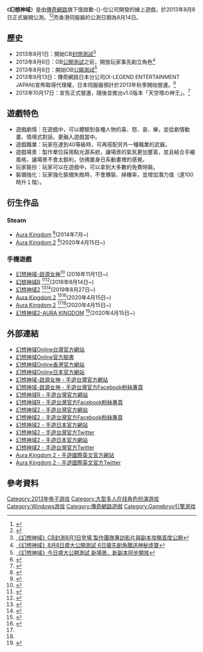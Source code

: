 {{External links|time=2020-09-21T02:25:36+00:00}}
{{NoteTA
| G1=Games
| 1=zh-hans:传奇网路; zh-tw:傳奇網路;
}}
{{Infobox VG
| title = 幻想神域Online
| english = Aura Kingdom
| image = File:Aura Kingdom Logo.png
| genre = [[大型多人線上角色扮演遊戲|大型多人線上角色扮演遊戲]]
| platform = [[Microsoft_Windows|Microsoft Windows]]
| engine =[[Gamebryo|Gamebryo]]
| developer =[[傳奇網路|億啟數-{}-位]]
| publisher ={{Vgrelease|TW|[[傳奇網路|傳奇網路]]|JP|傳奇網路|HK|[[天宇科技|天宇科技]]→[[Alta_Multimedia|Alta Multimedia]]|NA|[[Aeria_Games|Aeria Games]]|CN|[[畅游|畅游]]}}
| mode= [[大型多人線上遊戲|大型多人線上遊戲]]
| released = {{Vgrelease|TW|2013年10月17日}}
| onlinegame = 1
}}

《'''幻想神域'''》是由[[傳奇網路|傳奇網路]]旗下億啟數-{}-位公司開發的線上遊戲，於2013年8月8日正式展開公測。<ref>{{cite news|title=《幻想神域》即日正式上市 公測開放內容與改版預告場景、副本揭露|url=http://gnn.gamer.com.tw/2/84162.html|accessdate=2013-08-09|date=2013-08-08|archive-date=2013-08-11|archive-url=https://web.archive.org/web/20130811152801/http://gnn.gamer.com.tw/2/84162.html|dead-url=no}}</ref><ref>{{cite news|title=傳奇7月營收達1年低點，《幻想神域》8日推出|url=http://www.moneydj.com/KMDJ/News/NewsViewer.aspx?a=479fced4-07d1-41ae-82e9-b5825628ee8b|accessdate=2013-08-09|date=2013-08-08|archive-date=2013-08-12|archive-url=https://web.archive.org/web/20130812004249/http://www.moneydj.com/KMDJ/News/NewsViewer.aspx?a=479fced4-07d1-41ae-82e9-b5825628ee8b|dead-url=no}}</ref>而香港伺服器的公測日期為8月14日。

==歷史==
*2013年8月1日：開始CB[[封閉測試|封閉測試]]<ref>[http://www.gamebase.com.tw/news/gb_news.html?sno=96157710 《幻想神域》CB封測8月1日登場 製作團隊專訪影片與副本攻略首度公開]</ref>
*2013年8月6日：OB[[公開測試|公開測試]]之前，開放玩家事先創立角色<ref>[http://www.gamebase.com.tw/news/gb_news.html?sno=96182787 《幻想神域》8月8日盛大[[公開測試|公開測試]] 6日搶先創角贈送神秘虛寶]</ref>
*2013年8月8日：開始OB[[公開測試|公開測試]]<ref>[http://www.gamebase.com.tw/news/gb_news.html?sno=96189190 《幻想神域》今日盛大[[公開測試|公開測試]] 新場景、新副本同步開放]</ref>
*2013年9月13日：傳奇網路日本分公司(X-LEGEND ENTERTAINMENT JAPAN)宣佈取得代理權，日本伺服器預計於2013年秋季開始營運。<ref>{{Cite web |url=http://www.4gamer.net/games/233/G023352/20130913063/ |title=「幻想神域 -Fantasy Frontier-」が今秋サービス開始。X-Legendの日本進出第2弾タイトルとして登場するファンタジーMMORPG |accessdate=2013-09-15 |archive-date=2013-09-15 |archive-url=https://web.archive.org/web/20130915071919/http://www.4gamer.net/games/233/G023352/20130913063/ |dead-url=no }}</ref>
*2013年10月17日：宣告正式營運，隨後並推出v1.0版本「天空塔の神王」。<ref>{{Cite web |url=http://ff.x-legend.com.tw/01news/news_01.php#/nd/1219/2 |title=製作團隊 《幻想神域1.0：天空塔の神王》17日正式營運 |accessdate=2013-11-11 |archive-date=2013-11-11 |archive-url=https://web.archive.org/web/20131111074709/http://ff.x-legend.com.tw/01news/news_01.php#/nd/1219/2 |dead-url=no }}</ref>

==遊戲特色==
*遊戲劇情：在遊戲中，可以體驗到各種人物的喜、怒、哀、樂，並從劇情動畫、情境式對話，更融入遊戲當中。
*遊戲職業：玩家在達到40等級時，可再搭配另外一種職業的武器。
*遊戲場景：製作單位採用點光源系統，讓場景的氣氛更加豐富，並且結合手繪風格，讓場景不會太銳利，彷彿置身日系動畫裡的感覺。
*玩家裝扮：玩家可以在遊戲中，可以拿到大多數的免費時裝。
*裝備強化：玩家強化裝備失敗時，不會爆裝、掉機率，並增加潛力值（達100時升１階）。

==衍生作品==
===Steam===
* [[Aura_Kingdom|Aura Kingdom]] <ref>{{cite web |title=Aura Kingdom |url=https://store.steampowered.com/app/268420/Aura_Kingdom/?l=schinese/ |access-date=2022-06-25 |archive-date=2021-12-02 |archive-url=https://web.archive.org/web/20211202041628/https://store.steampowered.com/app/268420/Aura_Kingdom/?l=schinese%2F }}</ref>(2014年7月~)
* [[Aura_Kingdom_2|Aura Kingdom 2]] <ref>{{cite web |title=Aura Kingdom 2 |url=https://store.steampowered.com/app/1258870/Aura_Kingdom_2//?l=schinese/ |access-date=2022-06-25 |archive-date=2021-12-02 |archive-url=https://web.archive.org/web/20211202040147/https://store.steampowered.com/app/1258870/Aura_Kingdom_2//?l=schinese%2F }}</ref>(2020年4月15日~)

===手機遊戲===
* [[幻想神域-啟源女神|幻想神域-啟源女神]]<ref>{{cite web|title=幻想神域-啟源女神|2=二次元動漫MMORPG國民手遊- 官方網站|url=https://www.x-legend.com.tw/ffo/|accessdate=2020-09-18|archive-date=2018-10-26|archive-url=https://web.archive.org/web/20181026110527/https://www.x-legend.com.tw/ffo/|dead-url=no}}</ref> (2016年11月1日~)<br>
* [[幻想神域R|幻想神域R]] <ref>{{cite web |title=幻想神域R |2=大人氣MMORPG手遊-官方網站 |url=https://www.x-legend.com.tw/ffr/index.php |access-date=2020-09-18 |archive-date=2022-03-31 |archive-url=https://web.archive.org/web/20220331015631/https://www.x-legend.com.tw/ffr/index.php }}</ref><ref>{{cite news |title=人氣爆棚！《幻想神域R》公測人數狂飆，未來將與《軌跡》系列合作 |url=https://www.4gamers.com.tw/news/detail/35962/aura-kingdom-r-early-access-release |publisher=4Gamers |accessdate=2020-09-18 |archive-date=2021-12-02 |archive-url=https://web.archive.org/web/20211202040204/https://www.4gamers.com.tw/news/detail/35962/aura-kingdom-r-early-access-release }}</ref>(2018年8月14日~)<br>
* [[幻想神域2|幻想神域2]] <ref>{{cite web |title=幻想神域2 |2=日韓新美學MMORPG手遊 |url=https://www.x-legend.com.tw/aurakingdom2/ |accessdate=2020-09-18 |archive-date=2020-07-03 |archive-url=https://web.archive.org/web/20200703152922/http://www.x-legend.com.tw/aurakingdom2/ |dead-url=no }}</ref><ref>{{cite news |title=《幻想神域 2》宣布將於 27 日上市 搶先公開遊戲玩法與副本系統介紹 |url=https://gnn.gamer.com.tw/detail.php?sn=184739 |publisher=巴哈姆特遊戲資訊站 |accessdate=2020-09-18 |archive-date=2021-12-02 |archive-url=https://web.archive.org/web/20211202040214/https://gnn.gamer.com.tw/detail.php?sn=184739 }}</ref>(2019年8月27日~)
* [[Aura_Kingdom_2|Aura Kingdom 2]] <ref name="#1">{{cite web |title=Aura Kingdom 2 |2=3D Fantasy MMORPG Mobile Game |url=https://www.x-legend.com/aurakingdom2/ |accessdate=2020-09-18 |archive-date=2020-09-12 |archive-url=https://web.archive.org/web/20200912213649/http://www.x-legend.com/aurakingdom2/ |dead-url=no }}</ref><ref name="#2">{{cite news |title=Aura Kingdom 2 to launch on 15 April 2020 |url=https://www.gamerbraves.com/aura-kingdom-2-to-launch-on-15-april-2020/ |publisher=Gamerbraves |accessdate=2020-09-18 |archive-date=2021-12-02 |archive-url=https://web.archive.org/web/20211202040236/https://www.gamerbraves.com/aura-kingdom-2-to-launch-on-15-april-2020/ }}</ref>(2020年4月15日~)
* [[Aura_Kingdom_2|Aura Kingdom 2]] <ref name="#1"/><ref name="#2"/>(2020年4月15日~)
* [[幻想神域2-AURA_KINGDOM|幻想神域2-AURA KINGDOM]] <ref>{{cite web |title=幻想神域2-AURA KINGDOM-モバイルゲーム-公式サイト |url=https://www.x-legend.com/jp/aurakingdom2/ |accessdate=2020-09-18 |archive-date=2020-07-08 |archive-url=https://web.archive.org/web/20200708231602/http://www.x-legend.com/jp/aurakingdom2/ |dead-url=no }}</ref>(2020年4月15日~)

== 外部連結 ==

*[http://ff.x-legend.com.tw/ 幻想神域Online台灣官方網站] {{Wayback|url=http://ff.x-legend.com.tw/ |date=20130821035630 }}
*[https://www.facebook.com/FFonline.tw 幻想神域Online官方臉書] {{Wayback|url=https://www.facebook.com/FFonline.tw |date=20220215022837 }}
*[http://ff.alta.hk/index/ 幻想神域Online香港官方網站] {{Wayback|url=http://ff.alta.hk/index/ |date=20151023215323 }}
*[https://genshin.x-legend.co.jp/ 幻想神域Online日本官方網站] {{Wayback|url=https://genshin.x-legend.co.jp/ |date=20151023072536 }}
*[https://web.archive.org/web/20170604033440/http://ffo.x-legend.com.tw/ 幻想神域-啟源女神 - 手遊台灣官方網站]
*[https://facebook.com/AuraKingdomTW/ 幻想神域-啟源女神 - 手遊台灣官方Facebook粉絲專頁] {{Wayback|url=https://facebook.com/AuraKingdomTW/ |date=20220410224009 }}
*[https://www.x-legend.com.tw/ffr/index.php 幻想神域R - 手遊台灣官方網站] {{Wayback|url=https://www.x-legend.com.tw/ffr/index.php |date=20220331015631 }}
*[https://www.facebook.com/AuraKingdomR 幻想神域R - 手遊台灣官方Facebook粉絲專頁] {{Wayback|url=https://www.facebook.com/AuraKingdomR |date=20220526072816 }}
*[https://www.x-legend.com.tw/aurakingdom2/ 幻想神域2 - 手遊台灣官方網站] {{Wayback|url=https://www.x-legend.com.tw/aurakingdom2/ |date=20200703152922 }}
*[https://www.facebook.com/AuraKingdom2 幻想神域2 - 手遊台灣官方Facebook粉絲專頁] {{Wayback|url=https://www.facebook.com/AuraKingdom2 |date=20220617152606 }}
*[https://www.x-legend.com/jp/aurakingdom2/ 幻想神域2 - 手遊日本官方網站] {{Wayback|url=https://www.x-legend.com/jp/aurakingdom2/ |date=20200708231602 }}
*[https://twitter.com/AuraKingdom2_JP 幻想神域2 - 手遊台灣官方Twitter] {{Wayback|url=https://twitter.com/AuraKingdom2_JP |date=20220512185514 }}
*[https://www.x-legend.com/jp/aurakingdom2/ 幻想神域2 - 手遊日本官方網站] {{Wayback|url=https://www.x-legend.com/jp/aurakingdom2/ |date=20200708231602 }}
*[https://twitter.com/AuraKingdom2_JP 幻想神域2 - 手遊台灣官方Twitter] {{Wayback|url=https://twitter.com/AuraKingdom2_JP |date=20220512185514 }}
*[https://www.x-legend.com/jp/aurakingdom2/ Aura Kingdom 2 - 手遊國際英文官方網站] {{Wayback|url=https://www.x-legend.com/jp/aurakingdom2/ |date=20200708231602 }}
*[https://twitter.com/AuraKingdom2_EN Aura Kingdom 2  - 手遊國際英文官方Twitter] {{Wayback|url=https://twitter.com/AuraKingdom2_EN |date=20220215041120 }}

== 參考資料 ==
{{reflist|30em}}

[[Category:2013年电子游戏|Category:2013年电子游戏]]
[[Category:大型多人在线角色扮演游戏|Category:大型多人在线角色扮演游戏]]
[[Category:Windows游戏|Category:Windows游戏]]
[[Category:傳奇網路遊戲|Category:傳奇網路遊戲]]
[[Category:Gamebryo引擎游戏|Category:Gamebryo引擎游戏]]
